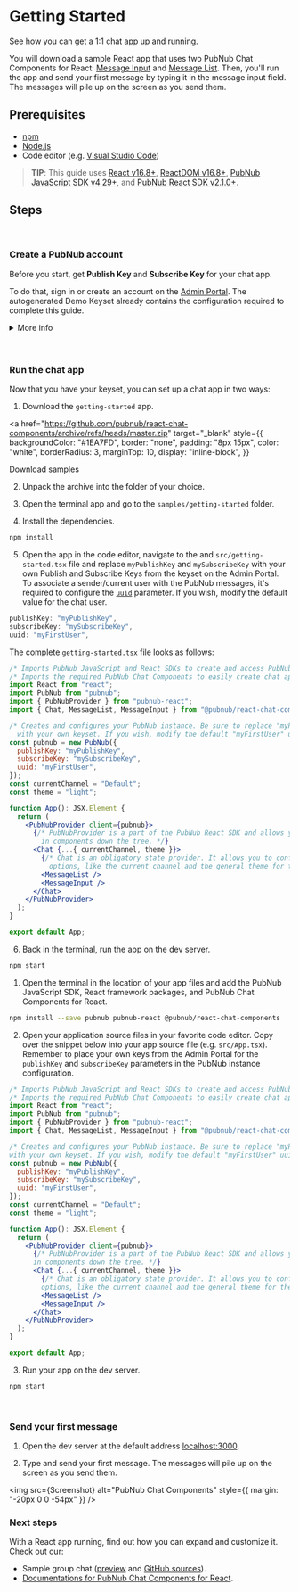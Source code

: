 
<Meta title="Introduction/Getting Started" />

# Getting Started

See how you can get a 1:1 chat app up and running.

You will download a sample React app that uses two PubNub Chat Components for React:
[Message Input](https://pubnub.github.io/react-chat-components/docs/?path=/docs/components-message-input--default)
and
[Message List](https://pubnub.github.io/react-chat-components/docs/?path=/docs/components-message-list--default).
Then, you'll run the app and send your first message by typing it in the message input field. The
messages will pile up on the screen as you send them.

## Prerequisites

- [npm](https://docs.npmjs.com/cli/v6/commands/npm-install)
- [Node.js](https://nodejs.org/en/download/)
- Code editor (e.g. [Visual Studio Code](https://code.visualstudio.com/download))

> **TIP**: This guide uses [React v16.8+](https://www.npmjs.com/package/react/v/16.8.0),
> [ReactDOM v16.8+](https://www.npmjs.com/package/react-dom),
> [PubNub JavaScript SDK v4.29+](https://www.pubnub.com/docs/sdks/javascript/), and
> [PubNub React SDK v2.1.0+](https://www.pubnub.com/docs/chat/react/setup).

## Steps

<br />

### Create a PubNub account

Before you start, get **Publish Key** and **Subscribe Key** for your chat app.

To do that, sign in or create an account on the [Admin Portal](https://dashboard.pubnub.com/). The
autogenerated Demo Keyset already contains the configuration required to complete this guide.

<details><summary style={{ cursor: "pointer" }}>More info</summary>
<p>

> **TIP**: When you create a new app on the Admin Portal, the first set of keys is generated
> automatically, but a single app can have as many keysets as you like. We recommend that you create
> separate keysets for production and test environments. There are some of the functionalities you
> might need to enable on your keyset depending on the use case, but they won't be required to
> complete this guide. These options include:

- [**PRESENCE**](https://www.pubnub.com/docs/sdks/javascript/api-reference/presence) to monitor the
  subscribers of channels and delivers information on their real-time status
- [**STORAGE & PLAYBACK**](https://www.pubnub.com/docs/sdks/javascript/api-reference/storage-and-playback)
  (including correct **Retention**) to persist all messages as they're published.
- [**OBJECTS**](https://www.pubnub.com/docs/sdks/javascript/api-reference/objects) to easily store
  metadata about your application users and channels, and their membership associations, without the
  need to stand up your own databases. When using this feature, make sure you select a geographical
  region corresponding to most users of your application and to have these enabled: **User Metadata
  Events**, **Channel Metadata Events**, and **Membership Events**.

</p>
</details>

<br />
<br />

### Run the chat app

Now that you have your keyset, you can set up a chat app in two ways:

<Tabs>
<Tab label="Download starter">

1. Download the `getting-started` app.

<a
  href="https://github.com/pubnub/react-chat-components/archive/refs/heads/master.zip"
  target="_blank"
  style={{
    backgroundColor: "#1EA7FD",
    border: "none",
    padding: "8px 15px",
    color: "white",
    borderRadius: 3,
    marginTop: 10,
    display: "inline-block",
  }}
>
  Download samples
</a>

2. Unpack the archive into the folder of your choice.

3. Open the terminal app and go to the `samples/getting-started` folder.

4. Install the dependencies.

```sh
npm install
```

5. Open the app in the code editor, navigate to the and `src/getting-started.tsx` file and replace
   `myPublishKey` and `mySubscribeKey` with your own Publish and Subscribe Keys from the keyset on
   the Admin Portal. To associate a sender/current user with the PubNub messages, it's required to
   configure the [`uuid`](/docs/connections/users-and-devices) parameter. If you wish, modify the
   default value for the chat user.

```jsx
publishKey: "myPublishKey",
subscribeKey: "mySubscribeKey",
uuid: "myFirstUser",
```

The complete `getting-started.tsx` file looks as follows:

```jsx
/* Imports PubNub JavaScript and React SDKs to create and access PubNub instance accross your app. */
/* Imports the required PubNub Chat Components to easily create chat apps with PubNub. */
import React from "react";
import PubNub from "pubnub";
import { PubNubProvider } from "pubnub-react";
import { Chat, MessageList, MessageInput } from "@pubnub/react-chat-components";

/* Creates and configures your PubNub instance. Be sure to replace "myPublishKey" and "mySubscribeKey"
  with your own keyset. If you wish, modify the default "myFirstUser" uuid value for the chat user. */
const pubnub = new PubNub({
  publishKey: "myPublishKey",
  subscribeKey: "mySubscribeKey",
  uuid: "myFirstUser",
});
const currentChannel = "Default";
const theme = "light";

function App(): JSX.Element {
  return (
    <PubNubProvider client={pubnub}>
      {/* PubNubProvider is a part of the PubNub React SDK and allows you to access PubNub instance
        in components down the tree. */}
      <Chat {...{ currentChannel, theme }}>
        {/* Chat is an obligatory state provider. It allows you to configure some common component
          options, like the current channel and the general theme for the app. */}
        <MessageList />
        <MessageInput />
      </Chat>
    </PubNubProvider>
  );
}

export default App;
```

6. Back in the terminal, run the app on the dev server.

```sh
npm start
```

</Tab>
<Tab label="Extend existing app">

1. Open the terminal in the location of your app files and add the PubNub JavaScript SDK, React
   framework packages, and PubNub Chat Components for React.

```sh
npm install --save pubnub pubnub-react @pubnub/react-chat-components
```

2. Open your application source files in your favorite code editor. Copy over the snippet below into
   your app source file (e.g. `src/App.tsx`). Remember to place your own keys from the Admin Portal
   for the `publishKey` and `subscribeKey` parameters in the PubNub instance configuration.

```jsx
/* Imports PubNub JavaScript and React SDKs to create and access PubNub instance accross your app. */
/* Imports the required PubNub Chat Components to easily create chat apps with PubNub. */
import React from "react";
import PubNub from "pubnub";
import { PubNubProvider } from "pubnub-react";
import { Chat, MessageList, MessageInput } from "@pubnub/react-chat-components";

/* Creates and configures your PubNub instance. Be sure to replace "myPublishKey" and "mySubscribeKey"
with your own keyset. If you wish, modify the default "myFirstUser" uuid value for the chat user. */
const pubnub = new PubNub({
  publishKey: "myPublishKey",
  subscribeKey: "mySubscribeKey",
  uuid: "myFirstUser",
});
const currentChannel = "Default";
const theme = "light";

function App(): JSX.Element {
  return (
    <PubNubProvider client={pubnub}>
      {/* PubNubProvider is a part of the PubNub React SDK and allows you to access PubNub instance
      in components down the tree. */}
      <Chat {...{ currentChannel, theme }}>
        {/* Chat is an obligatory state provider. It allows you to configure some common component
        options, like the current channel and the general theme for the app. */}
        <MessageList />
        <MessageInput />
      </Chat>
    </PubNubProvider>
  );
}

export default App;
```

3. Run your app on the dev server.

```sh
npm start
```

</Tab>
</Tabs>

<br />

### Send your first message

1. Open the dev server at the default address [localhost:3000](http://localhost:3000).

2. Type and send your first message. The messages will pile up on the screen as you send them.

<img src={Screenshot} alt="PubNub Chat Components" style={{ margin: "-20px 0 0 -54px" }} />

### Next steps

With a React app running, find out how you can expand and customize it. Check out our:

- Sample group chat ([preview](https://react-components-chat.pubnub.com/) and
  [GitHub sources](https://github.com/pubnub/react-chat-components/tree/master/samples)).
- [Documentations for PubNub Chat Components for React](https://pubnub.github.io/react-chat-components/docs/?path=/docs/components-chat-provider--default).
